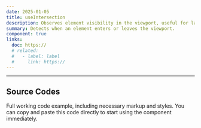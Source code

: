 ```yaml
---
date: 2025-01-05
title: useIntersection
description: Observes element visibility in the viewport, useful for lazy loading, animations, or triggers.
summary: Detects when an element enters or leaves the viewport.
component: true
links:
  doc: https://
  # related:
  #   - label: label
  #     link: https://
---
```


---

## Source Codes

Full working code example, including necessary markup and styles.
You can copy and paste this code directly to start using the component immediately.

<SourceCodes name="use-intersection" />
